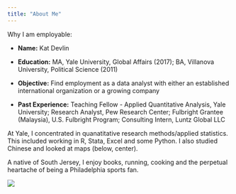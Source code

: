 ```yaml
---
title: "About Me"
---
```


Why I am employable: 

- __Name:__ Kat Devlin

- __Education:__ MA, Yale University, Global Affairs (2017); BA, Villanova University, Political Science (2011)

- __Objective:__ Find employment as a data analyst with either an established international organization or a growing company

- __Past Experience:__ Teaching Fellow - Applied Quantitative Analysis, Yale University; Research Analyst, Pew Research Center; Fulbright Grantee (Malaysia), U.S. Fulbright Program; Consulting Intern, Luntz Global LLC 

At Yale, I concentrated in quanatitative research methods/applied statistics. This included working in R, Stata, Excel and some Python. I also studied Chinese and looked at maps (below, center).

A native of South Jersey, I enjoy books, running, cooking and the perpetual heartache of being a Philadelphia sports fan.

![](start-your-journey.jpg)
